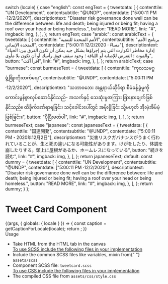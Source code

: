 
  switch (locale) {
    case "english":
      const engText = {
        tweetdata: [
          {
            contenttile: "UN Development",
            contentsubtitle: "@UNDP",
            contentdate: ["5:00:11 PM ·12/2/2020"],
            descriptiontext:
              "Disaster risk governance done well can be the difference between: life and death; being injured or being fit; having a roof over your head or being homeless.",
            button: "READ MORE",
            link: "#",
            imgback: img,
          },
        ],
      };
      return engText;
    case "arabic":
      const arabicText = {
        tweetdata: [
          {
            contenttile: "الأمم المتحدة للتنمية",
            contentsubtitle: "برنامج الأمم المتحدة الإنمائي",
            contentdate: ["5:00:11 مساءً · 12/2/2020"],
            descriptiontext:
              "إدارة مخاطر الكوارث التي يتم إجراؤها بشكل جيد يمكن أن تكون الفرق بين: الحياة والموت ؛ التعرض للإصابة أو اللياقة ؛ وجود سقف فوق رأسك أو أن تكون بلا مأوى",
            button: "اقرأ أكث",
            link: "#",
            imgback: img,
          },
        ],
      };
      return arabicText;
    case "burmese":
      const burmeseText = {
        tweetdata: [
          {
            contenttile: "ကုလသမဂ္ဂ ဖွံ့ဖြိုးတိုးတက်ရေး",
            contentsubtitle: "@UNDP",
            contentdate: ["5:00:11 PM ·12/2/2020"],
            descriptiontext:
              "သဘာဝဘေး အန္တရာယ်ဆိုင်ရာ စီမံခန့်ခွဲမှုကို ကောင်းမွန်စွာလုပ်ဆောင်နိုင်သည်- အသက်နှင့် သေဆုံးမှုအကြား ခြားနားချက်ဖြစ်နိုင်သည်။ ထိခိုက်ဒဏ်ရာရခြင်း၊ သင့်ခေါင်းပေါ်တွင် အမိုးရှိခြင်း သို့မဟုတ် အိုးမဲ့အိမ်မဲ့ဖြစ်ခြင်း။",
            button: "ပိုပြီးဖတ်ပါ",
            link: "#",
            imgback: img,
          },
        ],
      };
      return burmeseText;
    case "japanese":
      const japaneseText = {
        tweetdata: [
          {
            contenttile: "国連開発",
            contentsubtitle: "@UNDP",
            contentdate: ["5:00:11 PM・2020年12月2日"],
            descriptiontext:
              "災害リスクガバナンスがうまく行われていることが、生と死の違いになる可能性があります。けがをしたり、体調を崩したりする。頭上に屋根があるか、ホームレスになっている",
            button: "続きを読む",
            link: "#",
            imgback: img,
          },
        ],
      };
      return japaneseText;
    default:
      const dummy = {
        tweetdata: [
          {
            contenttile: "UN Development",
            contentsubtitle: "@UNDP",
            contentdate: ["5:00:11 PM ·12/2/2020"],
            descriptiontext:
              "Disaster risk governance done well can be the difference between: life and death; being injured or being fit; having a roof over your head or being homeless.",
            button: "READ MORE",
            link: "#",
            imgback: img,
          },
        ],
      };
    return dummy;
  }
};

<Meta title="Molecules/Blocks/Tweet Card" />

<style>{`
 .subheading {
    font-weight: 700;
    font-size: 24px;
    color: #031c2d;
    letter-spacing: 1.5px;
    line-height: 24px;
    margin-bottom: 12px;
    margin-top: 40px;
  }
  .sbdocs .sbdocs-p,
  .sbdocs .sbdocs-li{
    font-size: 1rem;
  }
`}</style>

# Tweet Card Component

<Story name="Tweet Card">
  {(args, { globals: { locale } }) => {
    const caption = getCaptionForLocale(locale);
    return <TweetCard data={caption.tweetdata} {...args}></TweetCard>;
  }}
</Story>

<div className="subheading">Usage</div>
<ul>
  <li>Take HTML from the HTML tab in the canvas</li>
  <u>To use SCSS include the following files in your implementation</u>
  <li>
    Include the common SCSS files like variables, mixin from{" "}
    <code>assets/scss</code>
  </li>
  <li>
    Component SCSS file: <code>tweetcard.scss</code>
  </li>
  <u>To use CSS include the following files in your implementation</u>
  <li>
    The compiled CSS file from <code>assets/css/style.css</code>
  </li>
</ul>
